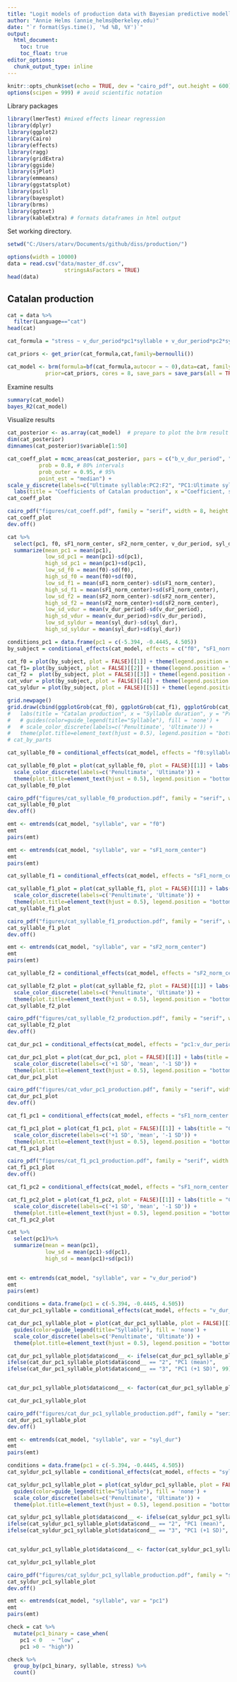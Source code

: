 ```yaml
---
title: "Logit models of production data with Bayesian predictive modelling"
author: "Annie Helms (annie_helms@berkeley.edu)"
date: "`r format(Sys.time(), '%d %B, %Y')`"
output:
  html_document:
    toc: true
    toc_float: true
editor_options: 
  chunk_output_type: inline
---
```


```r
knitr::opts_chunk$set(echo = TRUE, dev = "cairo_pdf", out.height = 600)
options(scipen = 999) # avoid scientific notation
```

Library packages

```r
library(lmerTest) #mixed effects linear regression
library(dplyr)
library(ggplot2)
library(Cairo)
library(effects)
library(ragg)
library(gridExtra)
library(ggside)
library(sjPlot)
library(emmeans)
library(ggstatsplot)
library(pscl)
library(bayesplot)
library(brms)
library(ggtext)
library(kableExtra) # formats dataframes in html output
```

Set working directory.

```r
setwd("C:/Users/atarv/Documents/github/diss/production/")
```


```r
options(width = 10000)
data = read.csv("data/master_df.csv", 
                  stringsAsFactors = TRUE)
head(data)
```

## Catalan production

```r
cat = data %>%
  filter(Language=="cat")
head(cat)

```

```r
cat_formula = "stress ~ v_dur_period*pc1*syllable + v_dur_period*pc2*syllable + f0*pc1*syllable + f0*pc2*syllable + syl_dur*pc1*syllable + syl_dur*pc2*syllable + sF1_norm_center*pc1*syllable + sF1_norm_center*pc2*syllable + sF2_norm_center*pc1*syllable + sF2_norm_center*pc2*syllable + (v_dur_period * syllable + f0 * syllable + syl_dur * syllable + sF1_norm_center*syllable + sF2_norm_center*syllable|partID)"

cat_priors <- get_prior(cat_formula,cat,family=bernoulli())

cat_model <- brm(formula=bf(cat_formula,autocor = ~ 0),data=cat, family=bernoulli(), 
            prior=cat_priors, cores = 8, save_pars = save_pars(all = TRUE), iter=4000)
```

Examine results

```r
summary(cat_model)
bayes_R2(cat_model)
```

Visualize results

```r
cat_posterior <- as.array(cat_model)  # prepare to plot the brm result
dim(cat_posterior)
dimnames(cat_posterior)$variable[1:50]
```

```r
cat_coeff_plot = mcmc_areas(cat_posterior, pars = c("b_v_dur_period", "b_pc1", "b_syllableult", "b_pc2", "b_f0", "b_syl_dur", "b_sF1_norm_center", "b_sF2_norm_center", "b_v_dur_period:pc1", "b_v_dur_period:syllableult", "b_pc1:syllableult", "b_v_dur_period:pc2", "b_syllableult:pc2", "b_pc1:f0", "b_syllableult:f0", "b_pc2:f0", "b_pc1:syl_dur", "b_syllableult:syl_dur", "b_pc2:syl_dur", "b_pc1:sF1_norm_center", "b_syllableult:sF1_norm_center", "b_pc2:sF1_norm_center","b_pc1:sF2_norm_center", "b_syllableult:sF2_norm_center", "b_pc2:sF2_norm_center", "b_v_dur_period:pc1:syllableult", "b_v_dur_period:syllableult:pc2", "b_pc1:syllableult:f0", "b_syllableult:pc2:f0", "b_pc1:syllableult:syl_dur", "b_syllableult:pc2:syl_dur", "b_pc1:syllableult:sF1_norm_center", "b_syllableult:pc2:sF1_norm_center", "b_pc1:syllableult:sF2_norm_center", "b_syllableult:pc2:sF2_norm_center"), 
          prob = 0.8, # 80% intervals
          prob_outer = 0.95, # 95%
          point_est = "median") +
scale_y_discrete(labels=c("Ultimate syllable:PC2:F2", "PC1:Ultimate syllable:F2", "Ultimate syllable:PC2:F1", "PC1:Ultimate syllable:F1", "Ultimate syllable:PC2:Syllable duration", "PC1:Ultimate syllable:Syllable duration", "Ultimate syllable:PC2:F0", "PC1:Ultimate syllable:F0", "Vowel duration (periodic):Ultimate syllable:PC2", "Vowel duration (periodic):PC1:Ultimate syllable", "PC2:F2", "Ultimate syllable:F2","PC1:F2", "PC2:F1", "Ultimate syllable:F1", "PC1:F1", "PC2:Syllable duration", "Ultimate syllable:Syllable duration", "PC1:Syllable duration", "PC2:F0", "Ultimate syllable:F0", "PC1:F0", "Ultimate syllable:PC2", "Vowel duration (periodic):PC2", "PC1:Ultimate syllable", "Vowel duration (periodic):Ultimate syllable", "Vowel duration (periodic):PC1", "F2", "F1", "Syllable duration", "F0", "PC2", "Ultimate syllable", "PC1", "Vowel duration (periodic)"), limits=rev) +
  labs(title = "Coefficients of Catalan production", x ="Coefficient, sd(Stress)") +theme(plot.title=element_text(hjust = 0.5))
cat_coeff_plot
```
```r
cairo_pdf("figures/cat_coeff.pdf", family = "serif", width = 8, height = 6)
cat_coeff_plot
dev.off()
```
```r
cat %>%
  select(pc1, f0, sF1_norm_center, sF2_norm_center, v_dur_period, syl_dur)%>%
  summarize(mean_pc1 = mean(pc1),
            low_sd_pc1 = mean(pc1)-sd(pc1),
            high_sd_pc1 = mean(pc1)+sd(pc1),
            low_sd_f0 = mean(f0)-sd(f0),
            high_sd_f0 = mean(f0)+sd(f0),
            low_sd_f1 = mean(sF1_norm_center)-sd(sF1_norm_center),
            high_sd_f1 = mean(sF1_norm_center)+sd(sF1_norm_center),
            low_sd_f2 = mean(sF2_norm_center)-sd(sF2_norm_center),
            high_sd_f2 = mean(sF2_norm_center)+sd(sF2_norm_center),
            low_sd_vdur = mean(v_dur_period)-sd(v_dur_period),
            high_sd_vdur = mean(v_dur_period)+sd(v_dur_period),
            low_sd_syldur = mean(syl_dur)-sd(syl_dur),
            high_sd_syldur = mean(syl_dur)+sd(syl_dur))
```
```r
conditions_pc1 = data.frame(pc1 = c(-5.394, -0.4445, 4.505))
by_subject = conditional_effects(cat_model, effects = c("f0", "sF1_norm_center", "sF2_norm_center", "v_dur_period", "syl_dur"), conditions = conditions_pc1)
```

```r
cat_f0 = plot(by_subject, plot = FALSE)[[1]] + theme(legend.position = "none") + xlim(-1.32201, 1.32147)
cat_f1= plot(by_subject, plot = FALSE)[[2]] + theme(legend.position = "none") + xlim(-0.244588, 0.09811737)
cat_f2 =  plot(by_subject, plot = FALSE)[[3]] + theme(legend.position = "none") + xlim(-0.1204947, 0.692393)
cat_vdur = plot(by_subject, plot = FALSE)[[4]] + theme(legend.position = "none")+xlim(-2.629341, 2.866584)
cat_syldur = plot(by_subject, plot = FALSE)[[5]] + theme(legend.position = "none") + xlim(-1.63065, 0.9310102)

grid.newpage()
grid.draw(cbind(ggplotGrob(cat_f0), ggplotGrob(cat_f1), ggplotGrob(cat_f2), ggplotGrob(cat_vdur), ggplotGrob(cat_syldur), size = "last"))
#   labs(title = "Catalan production", x = "Syllable duration", y = "Proportion stressed") +
#   # guides(color=guide_legend(title="Syllable"), fill = 'none') +
#   # scale_color_discrete(labels=c('Penultimate', 'Ultimate')) +
#   theme(plot.title=element_text(hjust = 0.5), legend.position = "bottom")
# cat_by_parts
```


```r
cat_syllable_f0 = conditional_effects(cat_model, effects = "f0:syllable", int_conditions = "syllable")
```

```r
cat_syllable_f0_plot = plot(cat_syllable_f0, plot = FALSE)[[1]] + labs(title = "Catalan production", x = "F0", y = "Proportion stressed") + guides(color=guide_legend(title="Syllable"), fill = 'none') +
  scale_color_discrete(labels=c('Penultimate', 'Ultimate')) +
  theme(plot.title=element_text(hjust = 0.5), legend.position = "bottom")
cat_syllable_f0_plot
```


```r
cairo_pdf("figures/cat_syllable_f0_production.pdf", family = "serif", width = 8, height = 6)
cat_syllable_f0_plot
dev.off()
```


```r
emt <- emtrends(cat_model, "syllable", var = "f0")
emt
pairs(emt)
```

```r
emt <- emtrends(cat_model, "syllable", var = "sF1_norm_center")
emt
pairs(emt)
```

```r
cat_syllable_f1 = conditional_effects(cat_model, effects = "sF1_norm_center:syllable", int_conditions = "syllable")
```

```r
cat_syllable_f1_plot = plot(cat_syllable_f1, plot = FALSE)[[1]] + labs(title = "Catalan production", x = "Normalized F1", y = "Proportion stressed") + guides(color=guide_legend(title="Syllable"), fill = 'none') +
  scale_color_discrete(labels=c('Penultimate', 'Ultimate')) +
  theme(plot.title=element_text(hjust = 0.5), legend.position = "bottom")
cat_syllable_f1_plot
```
```r
cairo_pdf("figures/cat_syllable_f1_production.pdf", family = "serif", width = 8, height = 6)
cat_syllable_f1_plot
dev.off()
```
```r
emt <- emtrends(cat_model, "syllable", var = "sF2_norm_center")
emt
pairs(emt)
```


```r
cat_syllable_f2 = conditional_effects(cat_model, effects = "sF2_norm_center:syllable", int_conditions = "syllable")
```

```r
cat_syllable_f2_plot = plot(cat_syllable_f2, plot = FALSE)[[1]] + labs(title = "Catalan production", x = "Normalized F2", y = "Proportion stressed") + guides(color=guide_legend(title="Syllable"), fill = 'none') +
  scale_color_discrete(labels=c('Penultimate', 'Ultimate')) +
  theme(plot.title=element_text(hjust = 0.5), legend.position = "bottom")
cat_syllable_f2_plot
```
```r
cairo_pdf("figures/cat_syllable_f2_production.pdf", family = "serif", width = 8, height = 6)
cat_syllable_f2_plot
dev.off()
```

```r
cat_dur_pc1 = conditional_effects(cat_model, effects = "pc1:v_dur_period", int_conditions = "pc1")
```

```r
cat_dur_pc1_plot = plot(cat_dur_pc1, plot = FALSE)[[1]] + labs(title = "Catalan production", x = "PC1", y = "Proportion stressed") + guides(color=guide_legend(title="Vowel duration (periodic)"), fill = 'none') +
  scale_color_discrete(labels=c('+1 SD', 'mean', '-1 SD')) +
  theme(plot.title=element_text(hjust = 0.5), legend.position = "bottom")
cat_dur_pc1_plot
```

```r
cairo_pdf("figures/cat_vdur_pc1_production.pdf", family = "serif", width = 8, height = 6)
cat_dur_pc1_plot
dev.off()
```

```r
cat_f1_pc1 = conditional_effects(cat_model, effects = "sF1_norm_center:pc1", int_conditions = "pc1")
```

```r
cat_f1_pc1_plot = plot(cat_f1_pc1, plot = FALSE)[[1]] + labs(title = "Catalan production", x = "Normalized F1", y = "Proportion stressed") + guides(color=guide_legend(title="PC1"), fill = 'none') +
  scale_color_discrete(labels=c('+1 SD', 'mean', '-1 SD')) +
  theme(plot.title=element_text(hjust = 0.5), legend.position = "bottom")
cat_f1_pc1_plot
```


```r
cairo_pdf("figures/cat_f1_pc1_production.pdf", family = "serif", width = 8, height = 6)
cat_f1_pc1_plot
dev.off()
```
```r
cat_f1_pc2 = conditional_effects(cat_model, effects = "sF1_norm_center:pc2", int_conditions = "pc2")
```

```r
cat_f1_pc2_plot = plot(cat_f1_pc2, plot = FALSE)[[1]] + labs(title = "Catalan production", x = "Normalized F1", y = "Proportion stressed") + guides(color=guide_legend(title="PC2"), fill = 'none') +
  scale_color_discrete(labels=c('+1 SD', 'mean', '-1 SD')) +
  theme(plot.title=element_text(hjust = 0.5), legend.position = "bottom")
cat_f1_pc2_plot
```

```r
cat %>%
  select(pc1)%>%
  summarize(mean = mean(pc1),
            low_sd = mean(pc1)-sd(pc1),
            high_sd = mean(pc1)+sd(pc1))
  
```
```r
emt <- emtrends(cat_model, "syllable", var = "v_dur_period")
emt
pairs(emt)
```

```r
conditions = data.frame(pc1 = c(-5.394, -0.4445, 4.505))
cat_dur_pc1_syllable = conditional_effects(cat_model, effects = "v_dur_period:syllable", conditions = conditions)
```

```r
cat_dur_pc1_syllable_plot = plot(cat_dur_pc1_syllable, plot = FALSE)[[1]] + labs(title = "Catalan production", x = "Vowel duration (periodic)", y = "Proportion stressed") +
  guides(color=guide_legend(title="Syllable"), fill = 'none') +
  scale_color_discrete(labels=c('Penultimate', 'Ultimate')) +
  theme(plot.title=element_text(hjust = 0.5), legend.position = "bottom")

cat_dur_pc1_syllable_plot$data$cond__ <- ifelse(cat_dur_pc1_syllable_plot$data$cond__ == "1", "PC1 (-1 SD)",
ifelse(cat_dur_pc1_syllable_plot$data$cond__ == "2", "PC1 (mean)",
ifelse(cat_dur_pc1_syllable_plot$data$cond__ == "3", "PC1 (+1 SD)", 99)))


cat_dur_pc1_syllable_plot$data$cond__ <- factor(cat_dur_pc1_syllable_plot$data$cond__, levels = c("PC1 (-1 SD)", "PC1 (mean)", "PC1 (+1 SD)"))

cat_dur_pc1_syllable_plot
```

```r
cairo_pdf("figures/cat_dur_pc1_syllable_production.pdf", family = "serif", width = 8, height = 6)
cat_dur_pc1_syllable_plot
dev.off()
```

```r
emt <- emtrends(cat_model, "syllable", var = "syl_dur")
emt
pairs(emt)
```

```r
conditions = data.frame(pc1 = c(-5.394, -0.4445, 4.505))
cat_syldur_pc1_syllable = conditional_effects(cat_model, effects = "syl_dur:syllable", conditions = conditions)
```

```r
cat_syldur_pc1_syllable_plot = plot(cat_syldur_pc1_syllable, plot = FALSE)[[1]] + labs(title = "Catalan production", x = "Vowel duration (periodic)", y = "Proportion stressed") +
  guides(color=guide_legend(title="Syllable"), fill = 'none') +
  scale_color_discrete(labels=c('Penultimate', 'Ultimate')) +
  theme(plot.title=element_text(hjust = 0.5), legend.position = "bottom")

cat_syldur_pc1_syllable_plot$data$cond__ <- ifelse(cat_syldur_pc1_syllable_plot$data$cond__ == "1", "PC1 (-1 SD)",
ifelse(cat_syldur_pc1_syllable_plot$data$cond__ == "2", "PC1 (mean)",
ifelse(cat_syldur_pc1_syllable_plot$data$cond__ == "3", "PC1 (+1 SD)", 99)))


cat_syldur_pc1_syllable_plot$data$cond__ <- factor(cat_syldur_pc1_syllable_plot$data$cond__, levels = c("PC1 (-1 SD)", "PC1 (mean)", "PC1 (+1 SD)"))

cat_syldur_pc1_syllable_plot
```

```r
cairo_pdf("figures/cat_syldur_pc1_syllable_production.pdf", family = "serif", width = 8, height = 6)
cat_syldur_pc1_syllable_plot
dev.off()
```





```r
emt <- emtrends(cat_model, "syllable", var = "pc1")
emt
pairs(emt)
```


```r
check = cat %>%
  mutate(pc1_binary = case_when(
    pc1 < 0   ~ "low" ,
    pc1 >0 ~ "high"))

check %>%
  group_by(pc1_binary, syllable, stress) %>% 
  count()
```



